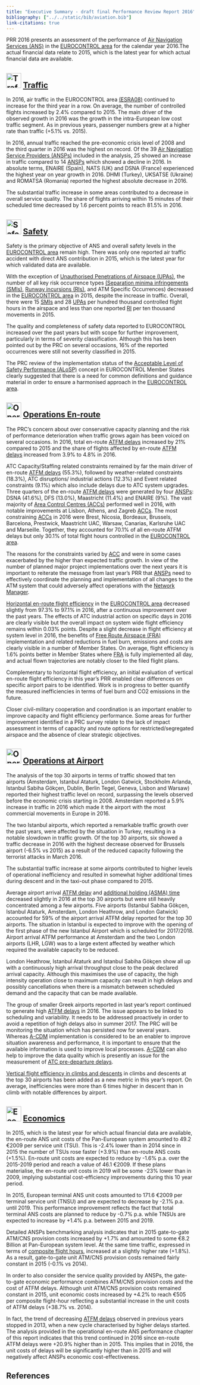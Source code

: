 ```yaml
---
title: "Executive Summary - draft final Performance Review Report 2016"
bibliography: ["../../static/bib/aviation.bib"]
link-citations: true
---
```

<style>
.headimg {
    float:left;
    margin-right:5px;
}
.leadimg {
    margin-left:3px;
}
</style>


PRR 2016 presents an assessment of the performance of
[Air Navigation Services (ANS)][ans] in the [EUROCONTROL area][ectl_area] for
the calendar year 2016.The actual financial data relate to 2015, which is the
latest year for which actual financial data are available.


## <img src="/images/prcq-traffic.png" width="40" height="40" alt="Traffic"> [Traffic][traffic]

In 2016, air traffic in the EUROCONTROL area [(ESRA08)][esra08] continued to increase for the third year in a row.
On average, the number of controlled flights increased by 2.4% compared to 2015. The main driver of the observed
growth in 2016 was the growth in the intra-European low cost traffic segment. As in previous years, passenger
numbers grew at a higher rate than traffic (+5.1% vs. 2015).

In 2016, annual traffic reached the pre-economic crisis level of 2008 and the third quarter in 2016 was the highest on record.
Of the 39 [Air Navigation Service Providers (ANSPs)][ansp] included in the analysis, 25 showed an increase in traffic compared
to 14 [ANSPs][ansp] which showed a decline in 2016. In absolute terms, ENAIRE (Spain), NATS (UK) and DSNA (France) experienced
the highest year on year growth in 2016. DHMI (Turkey), UKSATSE (Ukraine) and ROMATSA (Romania) reported the highest absolute
decrease in 2016.

The substantial traffic increase in some areas contributed to a decrease in overall service quality. The share of flights arriving
within 15 minutes of their scheduled time decreased by 1.6 percent points to reach 81.5% in 2016.


## <img src="/images/prcq-safety.png" width="40" height="40" alt="Safety"> [Safety][safety]

Safety is the primary objective of ANS and overall safety levels in the [EUROCONTROL area][ectl_area] remain high. There was
only one reported air traffic accident with direct ANS contribution in 2015, which is the latest year for which validated data are available.

With the exception of [Unauthorised Penetrations of Airspace (UPAs)][upa], the number of all key risk occurrence types
[(Separation minima infringements (SMIs)][smi], [Runway incursions (RIs)][ri], and ATM Specific Occurrences) decreased in the
[EUROCONTROL area][ectl_area] in 2015, despite the increase in traffic. Overall, there were 15 [SMIs][smi] and 28 [UPAs][upa]
per hundred thousand controlled flight hours in the airspace and less than one reported [RI][ri] per ten thousand movements in 2015.

The quality and completeness of safety data reported to EUROCONTROL increased over the past years but with scope for further improvement,
particularly in terms of severity classification. Although this has been pointed out by the PRC on several occasions, 16% of the reported
occurrences were still not severity classified in 2015.

The PRC review of the implementation status of the [Acceptable Level of Safety Performance (ALoSP)][alosp] concept in EUROCONTROL Member
States clearly suggested that there is a need for common definitions and guidance material in order to ensure a harmonised approach in
the [EUROCONTROL area][ectl_area].




## <img src="/images/prcq-operations-enroute.png" width="40" height="40" alt="Operations En-route"> [Operations En-route][ops_ert]

The PRC’s concern about over conservative capacity planning and the risk of performance deterioration when traffic grows again has been
voiced on several occasions. In 2016, total en-route [ATFM delays][ATFM_dly] increased by 21% compared to 2015 and the share of flights
affected by en-route [ATFM delays][ATFM_dly] increased from 3.9% to 4.8% in 2016.

ATC Capacity/Staffing related constraints remained by far the main driver of en-route [ATFM delays][ATFM_dly] (55.3%), followed by
weather-related constraints (18.3%), ATC disruptions/ industrial actions (12.3%) and Event related constraints (9.1%) which also include
delays due to ATC system upgrades.
Three quarters of the en-route [ATFM delays][ATFM_dly] were generated by four [ANSPs][ansp]: DSNA (41.6%), DFS (13.0%), Maastricht (11.4%)
and ENAIRE (9%). The vast majority of [Area Control Centres (ACCs)][acc] performed well in 2016, with notable improvements at Lisbon, Athens,
and Zagreb [ACCs][acc]. The most constraining [ACCs][acc] in 2016 were Brest, Nicosia, Bordeaux, Brussels, Barcelona, Prestwick, Maastricht UAC,
Warsaw, Canarias, Karlsruhe UAC and Marseille. Together, they accounted for 70.1% of all en-route ATFM delays but only 30.1% of total flight hours
controlled in the [EUROCONTROL area][ectl_area].

The reasons for the constraints varied by [ACC][acc] and were in some cases exacerbated by the higher than expected traffic growth. In view of
the number of planned major project implementations over the next years it is important to reiterate the message from last year’s PRR that
[ANSPs][ansp] need to effectively coordinate the planning and implementation of all changes to the ATM system that could adversely affect operations
with the [Network Manager][nm].

[Horizontal en-route flight efficiency][hfe] in the [EUROCONTROL area][ectl_area] decreased slightly from 97.3% to 97.1% in 2016, after a continuous
improvement over the past years. The effects of ATC industrial action on specific days in 2016 are clearly visible but the overall impact on system
wide flight efficiency remains within 0.03% points.
Despite a slight decrease in flight efficiency at system level in 2016, the benefits of [Free Route Airspace (FRA)][fra] implementation and related
reductions in fuel burn, emissions and costs are clearly visible in a number of Member States. On average, flight efficiency is 1.6% points better
in Member States where [FRA][fra] is fully implemented all day, and actual flown trajectories are notably closer to the filed flight plans.

Complementary to horizontal flight efficiency, an initial evaluation of vertical en-route flight efficiency in this year’s PRR enabled clear
differences on specific airport pairs to be identified. Work is in progress to better quantify the measured inefficiencies in terms of fuel burn
and CO2 emissions in the future.

Closer civil-military cooperation and coordination is an important enabler to improve capacity and flight efficiency performance. Some areas for
further improvement identified in a PRC survey relate to the lack of impact assessment in terms of capacity and route options for restricted/segregated
airspace and the absence of clear strategic objectives.




##  <img src="/images/prcq-operations-airport.png" width="40" height="40" alt="Operations at Airports"> [Operations at Airport][ops_apt]

The analysis of the top 30 airports in terms of traffic showed that ten airports (Amsterdam, Istanbul Ataturk, London Gatwick, Stockholm Arlanda,
Istanbul Sabiha Gökçen, Dublin, Berlin Tegel, Geneva, Lisbon and Warsaw) reported their highest traffic level on record, surpassing the levels
observed before the economic crisis starting in 2008. Amsterdam reported a 5.9% increase in traffic in 2016 which made it the airport with the
most commercial movements in Europe in 2016.

The two Istanbul airports, which reported a remarkable traffic growth over the past years, were affected by the situation in Turkey, resulting
in a notable slowdown in traffic growth. Of the top 30 airports, six showed a traffic decrease in 2016 with the highest decrease observed for
Brussels airport (-6.5% vs 2015) as a result of the reduced capacity following the terrorist attacks in March 2016.

The substantial traffic increase at some airports contributed to higher levels of operational inefficiency and resulted in somewhat higher
additional times during descent and in the taxi-out phase compared to 2015.

Average airport arrival [ATFM delay][ATFM_dly] and [additional holding (ASMA) time][asma_add] decreased slightly in 2016 at the top 30 airports
but were still heavily concentrated among a few airports. Five airports (Istanbul Sabiha Gökçen, Istanbul Ataturk, Amsterdam, London Heathrow,
and London Gatwick) accounted for 59% of the airport arrival ATFM delay reported for the top 30 airports. The situation in Istanbul is expected
to improve with the opening of the first phase of the new Istanbul Airport which is scheduled for 2017/2018. Airport arrival ATFM performance
at Amsterdam and the two London airports (LHR, LGW) was to a large extent affected by weather which required the available capacity to be reduced.

London Heathrow, Istanbul Ataturk and Istanbul Sabiha Gökçen show all up with a continuously high arrival throughput close to the peak declared
arrival capacity. Although this maximises the use of capacity, the high intensity operation close to maximum capacity can result in high delays
and possibly cancellations when there is a mismatch between scheduled demand and the capacity that can be made available.

The group of smaller Greek airports reported in last year’s report continued to generate high [ATFM delays][ATFM_dly] in 2016. The issue appears
to be linked to scheduling and variability. It needs to be addressed proactively in order to avoid a repetition of high delays also in summer 2017.
The PRC will be monitoring the situation which has persisted now for several years.
Whereas [A-CDM][a_cdm] implementation is considered to be an enabler to improve situation awareness and performance, it is important to ensure that
the available information is used to improve local processes. [A-CDM][a_cdm] can also help to improve the data quality which is presently an issue
for the measurement of [ATC pre-departure delays][atc_pre].

[Vertical flight efficiency in climbs and descents][vfe_cdo] in climbs and descents at the top 30 airports has been added as a new metric in this
year’s report. On average, inefficiencies were more than 6 times higher in descent than in climb with notable differences by airport.





## <img src="/images/prcq-economics.png" width="40" height="40" alt="Economics"> [Economics][economics]

In 2015, which is the latest year for which actual financial data are available, the en-route ANS unit costs of the Pan-European system amounted
to 49.2 €2009 per service unit (TSU). This is -2.4% lower than in 2014 since in 2015 the number of TSUs rose faster (+3.9%) than en-route ANS costs (+1.5%).
En-route unit costs are expected to reduce by -1.6% p.a. over the 2015-2019 period and reach a value of 46.1 €2009. If these plans materialise,
the en-route unit costs in 2019 will be some -23% lower than in 2009, implying substantial cost-efficiency improvements during this 10 year period.

In 2015, European terminal ANS unit costs amounted to 171.6 €2009 per terminal service unit (TNSU) and are expected to decrease by -2.1% p.a. until 2019.
This performance improvement reflects the fact that total terminal ANS costs are planned to reduce by -0.7% p.a. while TNSUs are expected to increase
by +1.4% p.a. between 2015 and 2019.

Detailed ANSPs benchmarking analysis indicates that in 2015 gate-to-gate ATM/CNS provision costs increased by +1.7% and amounted to some €8.2 Billion
at Pan-European system level. At the same time traffic, expressed in terms of [composite flight hours][composite_hr], increased at a slightly higher
rate (+1.8%). As a result, gate-to-gate unit ATM/CNS provision costs remained fairly constant in 2015 (-0.1% vs 2014).

In order to also consider the service quality provided by ANSPs, the gate-to-gate economic performance combines ATM/CNS provision costs and the
cost of ATFM delays. Although unit ATM/CNS provision costs remained constant in 2015, unit economic costs increased by +4.2% to reach €505 per
composite flight-hour reflecting a substantial increase in the unit costs of ATFM delays (+38.7% vs. 2014).

In fact, the trend of decreasing [ATFM delays][ATFM_dly] observed in previous years stopped in 2013, when a new cycle characterised by higher delays started.
The analysis provided in the operational en-route ANS performance chapter of this report indicates that this trend continued in 2016 since en-route
ATFM delays were +20.9% higher than in 2015. This implies that in 2016, the unit costs of delays will be significantly higher than in 2015 and will
negatively affect ANSPs economic cost-effectiveness.

## References

[composite_hr]: /reference/definition/composite-flight-hour/ "Composite Flight Hour definition"
[esra08]: /reference/definition/esra-2008-area/ "ESRA 08 Area"
[ectl_area]: /reference/definition/eurocontrol-area/ "EUROCONTROL Area"
[atfm_dly]: /reference/definition/atfm-delay/ "ATFM Delay"
[atc_pre]: /reference/definition/atc-pre-departure-delay/ "ATC Pre-departure Delay"
[a_cdm]: /reference/acronym/a-cdm/ "A-CDM"
[asma_add]: /reference/definition/additional-asma-time/ "Additional ASMA time"

[ansp]: /reference/acronym/ansp/ "Air Navigation Service Provider"
[ans]: /reference/acronym/ans/ "Air Navigation Services"
[upa]: /reference/acronym/upa/ "Unauthorised Penetrations of Airspace"
[smi]: /reference/acronym/smi/ "Separation Minima Infringements (SMIs)"
[ri]: /reference/acronym/ri/ "Runway Incursions (RIs)"
[alosp]: /reference/acronym/alosp/ "Acceptable Level of Safety Performance (ALoSP)"
[acc]: /reference/acronym/acc/ "Area Control Center"
[nm]: /reference/acronym/nm/ "Network Manager"
[fra]: /reference/acronym/fra/ "Free Route Airspace (FRA)"

[vfe_cdo]: /reference/methodology/cd-vertical-flight-efficiency-pi/ "Vertical En-route Flight Efficiency"
[hfe]: /reference/methodology/horizontal-flight-efficiency-pi/ "Horizontal En-route Flight Efficiency"

[traffic]: /prcq/traffic/ "Traffic"
[safety]: /prcq/safety/ "Safety"
[ops_apt]: /prcq/ops-airport/ "Operations at Airports"
[ops_ert]: /prcq/ops-en-route/ "Operations En-route"
[economics]: /prcq/economics/ "Economics"
[prr2016]: http://www.eurocontrol.int/publications/performance-review-report-prr-2016 "PRR 2016"
